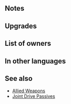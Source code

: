 {{Weapon Infobox
|tagid=SID_共闘の槍＋
|intID=3010
|image=wep_lc120
|exclusive=0
|weaponType=Lance
|cost=300
|might=14
|range=1
|effect=Grants Atk/Def+4 to allies within 2 spaces during combat. If unit is within 2 spaces of an ally, grants Atk/Def+4 to unit during combat.
|statModifiers=0,14,0,0,0
|required=Allied Lance
|refinePaths=default
|refineSP=350
|refineMedals=500
|refineStones=50
|properties=random_owner
}}
==Notes==
{{Combat boosts}}
{{AlliesCombatEffect}}
==Upgrades==
{{Weapon Upgrade List}}
==List of owners==
{{Skill Hero List}}
==In other languages==
{{OtherLanguages
|japanese=共闘の槍＋
|german=Bündnislanze+
|spanishEU=Lanza aliada +
|spanishLA=Lanza aliada +
|french=Lance alliée +
|italian=Lancia alleata+
|chineseTW=共鬥之槍＋
|portuguese=Lança aliada+
}}
==See also==
{{See also skills|cond=(Description LIKE '%grants%/%+%to allies within _ spaces%if unit is within _ spaces of an ally%grants%/%+%during combat%' OR Description LIKE '%if unit is within _ spaces of an ally%grants%/%+%to unit and allies%during combat%') AND WikiName NOT LIKE '%allied%'|columns=3}}
* [[Skill families#Allied|Allied Weapons]]
* [[Joint Drive Passives]]
{{Weapons Navbox}}